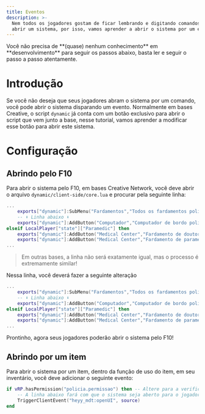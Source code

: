 ```yaml
---
title: Eventos
description: >-
  Nem todos os jogadores gostam de ficar lembrando e digitando comandos para
  abrir um sistema, por isso, vamos aprender a abrir o sistema por um evento!
---
```


<Tip>
	Você não precisa de **(quase) nenhum conhecimento** em **desenvolvimento** para seguir os passos abaixo, basta ler e seguir o passo a passo atentamente.
</Tip>

# Introdução

Se você não deseja que seus jogadores abram o sistema por um comando, você pode abrir o sistema disparando um evento. Normalmente em bases Creative, o script `dynamic` já conta com um botão exclusivo para abrir o script que vem junto a base, nesse tutorial, vamos aprender a modificar esse botão para abrir este sistema.

# Configuração

## Abrindo pelo F10

Para abrir o sistema pelo F10, em bases Creative Network, você deve abrir o arquivo `dynamic/client-side/core.lua` e procurar pela seguinte linha:

```lua dynamic/client-side/core.lua
...
	exports["dynamic"]:SubMenu("Fardamentos","Todos os fardamentos policiais.","prePolice")
	-- ⬇️ Linha abaixo ⬇️
	exports["dynamic"]:AddButton("Computador","Computador de bordo policial.","police:Mdt","",false,false)
elseif LocalPlayer["state"]["Paramedic"] then
	exports["dynamic"]:AddButton("Medical Center","Fardamento de doutor.","player:Preset","6","preMedic",true)
	exports["dynamic"]:AddButton("Medical Center","Fardamento de paramédico.","player:Preset","7","preMedic",true)
...
```
> Em outras bases, a linha não será exatamente igual, mas o processo é extremamente similar!

Nessa linha, você deverá fazer a seguinte alteração

```lua dynamic/client-side/core.lua
...
	exports["dynamic"]:SubMenu("Fardamentos","Todos os fardamentos policiais.","prePolice")
	-- ⬇️ Linha abaixo ⬇️
	exports["dynamic"]:AddButton("Computador","Computador de bordo policial.","heyy_mdt:openUI","",false,false)
elseif LocalPlayer["state"]["Paramedic"] then
	exports["dynamic"]:AddButton("Medical Center","Fardamento de doutor.","player:Preset","6","preMedic",true)
	exports["dynamic"]:AddButton("Medical Center","Fardamento de paramédico.","player:Preset","7","preMedic",true)
...
```

Prontinho, agora seus jogadores poderão abrir o sistema pelo F10!

## Abrindo por um item

Para abrir o sistema por um item, dentro da função de uso do item, em seu inventário, você deve adicionar o seguinte evento:

```lua inventory/server-side/itens.lua
if vRP.hasPermission("policia.permissao") then -- Altere para a verificação de permissão de sua base
	-- A linha abaixo fará com que o sistema seja aberto para o jogador que usou o item
	TriggerClientEvent("heyy_mdt:openUI", source)
end
```